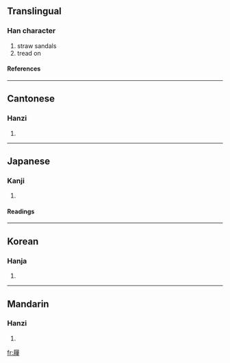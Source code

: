 {{see|屦}}

==Translingual==
===Han character===
{{Han char|rn=44|rad=尸|as=14|sn=17|four=7724<sub>7</sub>|canj=尸竹人女 (SHOV)}}
# straw sandals
# tread on
====References====
{{Han ref|kx=0304.010|dkj=07811|dj=0602.090|hdz=20981.090|uh=5C68|ud=23656|bh=C0AB|bd=49323}}
----
==Cantonese==
===Hanzi===
{{yue-hanzi|jyut=|y=geui3}}
# {{defn|Cantonese}}
----
==Japanese==
===Kanji===
{{ja-kanji|grade=|rs=尸14}}
# {{defn|Japanese}} 
====Readings====
{{ja-readings|on=[[く]] (ku)|kun=[[くつ]] (kutsu)}}
----
==Korean==
===Hanja===
{{ko-hanja|hangeul=구|rv=gu|mr=ku}}
# {{defn|Korean}}
----
==Mandarin==
===Hanzi===
{{cmn-hanzi|sim=屦|pin=[[jù]] (ju4)|wg=chü<sup>4</sup>}}
# {{defn|Mandarin}}

[[fr:屨]]